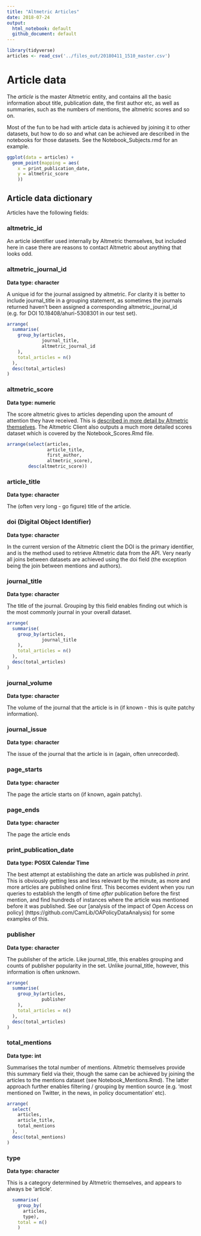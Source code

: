 ```yaml
---
title: "Altmetric Articles"
date: 2018-07-24
output: 
  html_notebook: default
  github_document: default
---
```


```r
library(tidyverse)
articles <- read_csv('../files_out/20180411_1510_master.csv')

```

# Article data

The *article* is the master Altmetric entity, and contains all the basic information about title, publication date, the first author etc, as well as summaries, such as the numbers of mentions, the altmetric scores and so on. 

Most of the fun to be had with article data is achieved by joining it to other datasets, but how to do so and what can be achieved are described in the notebooks for those datasets. See the Notebook_Subjects.rmd for an example.


```r
ggplot(data = articles) + 
  geom_point(mapping = aes(
    x = print_publication_date, 
    y = altmetric_score
    ))
```

## Article data dictionary

Articles have the following fields:

### altmetric_id

An article identifier used internally by Altmetric themselves, but included here in case there are reasons to contact Altmetric about anything that looks odd.

### altmetric_journal_id

**Data type: character**

A unique id for the journal assigned by altmetric. For clarity it is better to include journal_title in a grouping statement, as sometimes the journals returned haven't been assigned a corresponding altmetric_journal_id (e.g. for DOI 10.18408/ahuri-5308301 in our test set).

```r

arrange(
  summarise(
    group_by(articles,
             journal_title,
             altmetric_journal_id
    ),
    total_articles = n()
  ),
  desc(total_articles)
)

```


### altmetric_score

**Data type: numeric**

The score altmetric gives to articles depending upon the amount of attention they have received. This is [described in more detail by Altmetric themselves](https://help.altmetric.com/support/solutions/articles/6000059309-about-altmetric-and-the-altmetric-attention-score). The Altmetric Client also outputs a much more detailed scores dataset which is covered by the Notebook_Scores.Rmd file. 

```r

arrange(select(articles, 
               article_title,
               first_author,
               altmetric_score), 
        desc(altmetric_score))

```

### article_title

**Data type: character**

The (often very long - go figure) title of the article.

### doi (Digital Object Identifier)

**Data type: character**

In the current version of the Altmetric client the DOI is the primary identifier, and is the method used to retrieve Altmetric data from the API. Very nearly all joins between datasets are achieved using the doi field (the exception being the join between mentions and authors).

### journal_title

**Data type: character**

The title of the journal. Grouping by this field enables finding out which is the most commonly journal in your overall dataset.

```r

arrange(
  summarise(
    group_by(articles,
             journal_title
    ),
    total_articles = n()
  ),
  desc(total_articles)
)

```

### journal_volume

**Data type: character**

The volume of the journal that the article is in (if known - this is quite patchy information).

### journal_issue

**Data type: character**

The issue of the journal that the article is in (again, often unrecorded).

### page_starts

**Data type: character**

The page the article starts on (if known, again patchy).

### page_ends

**Data type: character**

The page the article ends

### print_publication_date

**Data type: POSIX Calendar Time** 

The best attempt at establishing the date an article was published *in print*. This is obviously getting less and less relevant by the minute, as more and more articles are published online first. This becomes evident when you run queries to establish the length of time *after* publication before the first mention, and find hundreds of instances where the article was mentioned before it was published. See our [analysis of the impact of Open Access on policy] (https://github.com/CamLib/OAPolicyDataAnalysis) for some examples of this.


### publisher

**Data type: character**

The publisher of the article. Like journal_title, this enables grouping and counts of publisher popularity in the set. Unlike journal_title, however, this information is often unknown.

```r

arrange(
  summarise(
    group_by(articles,
             publisher
    ),
    total_articles = n()
  ),
  desc(total_articles)
)

```
### total_mentions

**Data type: int**

Summarises the total number of mentions. Altmetric themselves provide this summary field via their, though the same can be achieved by joining the articles to the mentions dataset (see Notebook_Mentions.Rmd). The latter approach further enables filtering / grouping by mention source (e.g. 'most mentioned on Twitter, in the news, in policy documentation' etc).

```r

arrange(
  select(
    articles,
    article_title,
    total_mentions
  ),
  desc(total_mentions)
)

```


### type

**Data type: character**

This is a category determined by Altmetric themselves, and appears to always be 'article'.

```r

  summarise(
    group_by(
      articles, 
      type), 
    total = n()
    )

```
